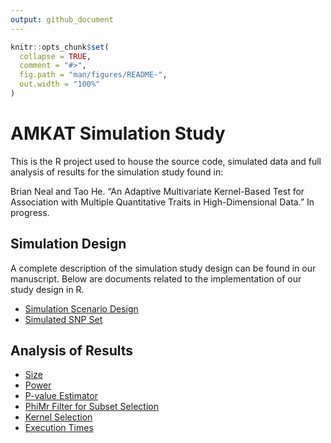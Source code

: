 ```yaml
---
output: github_document
---
```


<!-- README.md is generated from README.Rmd. Please edit that file -->

```r
knitr::opts_chunk$set(
  collapse = TRUE,
  comment = "#>",
  fig.path = "man/figures/README-",
  out.width = "100%"
)
```

# AMKAT Simulation Study

<!-- badges: start -->
<!-- badges: end -->

This is the R project used to house the source code, simulated data and full analysis of results for the simulation study found in:

Brian Neal and Tao He. "An Adaptive Multivariate Kernel-Based Test for Association with Multiple Quantitative Traits in High-Dimensional Data." In progress.


## Simulation Design

A complete description of the simulation study design can be found in our manuscript. Below are documents related to the implementation of our study design in R.

* [Simulation Scenario Design](https://github.com/brianpatrickneal/AMKAT_simstudy/blob/main/markdown/setup.html)
* [Simulated SNP Set](https://github.com/brianpatrickneal/AMKAT_simstudy/blob/main/markdown/SNPset_corr_heatmaps.html)


## Analysis of Results

* [Size](https://github.com/brianpatrickneal/AMKAT_simstudy/blob/main/markdown/size.html)
* [Power](https://github.com/brianpatrickneal/AMKAT_simstudy/blob/main/markdown/power.html)
* [P-value Estimator](https://github.com/brianpatrickneal/AMKAT_simstudy/blob/main/markdown/pval_estimator.html)
* [PhiMr Filter for Subset Selection](https://github.com/brianpatrickneal/AMKAT_simstudy/blob/main/markdown/feature_selection.html)
* [Kernel Selection](https://github.com/brianpatrickneal/AMKAT_simstudy/blob/main/markdown/kernel_selection.html)
* [Execution Times](https://github.com/brianpatrickneal/AMKAT_simstudy/blob/main/markdown/runtime_benchmarking.html)